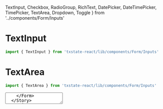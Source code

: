   TextInput,
  Checkbox,
  RadioGroup,
  RichText,
  DatePicker,
  DateTimePicker,
  TimePicker,
  TextArea,
  Dropdown,
  Toggle
} from '../components/Form/Inputs'

<Meta title="Form|Inputs" component={Form} />

# TextInput
```js
import { TextInput } from 'txstate-react/lib/components/Form/Inputs'
```

<Props of={TextInput} />

<Preview>
  <Story name='text input'>
    <Form>
      <TextInput label='Airspeed velocity of an unladen swallow' path='swallowSpeed' placeholder='african or european?' />
    </Form>
  </Story>
</Preview>

# TextArea
```js
import { TextArea } from 'txstate-react/lib/components/Form/Inputs'
```

<Props of={TextArea} />

<Preview>
  <Story name='text area'>
    <Form>
      <TextArea label='Swallow Description' path='swallowDescription' placeholder='please describe the unladen swallow' />
    </Form>
  </Story>
</Preview>



# Dropdown
```js
import { Dropdown } from 'txstate-react/lib/components/Form/Inputs'
```
<Props of={Dropdown} />

<Preview>
  <Story name='dropdown'>
    <Form>
      <Dropdown 
        label='Swallow Type'
        options={[
          { key: 'african', text: 'African' },
          { key: 'european', text: 'European' }
        ]}
        path='swallowType'
      />
    </Form>
  </Story>
</Preview>

# Toggle
```js
import { Toggle } from 'txstate-react/lib/components/Form/Inputs'
```

<Props of={Toggle} />

<Preview>
  <Story name='toggle'>
    <Form>
      <Toggle
        defaultOn
        path='swallowLadenStatus'
        label='Swallow is Laden'
      />
    </Form>
  </Story>
</Preview>

# Checkbox
```js
import { Checkbox } from 'txstate-react/lib/components/Form/Inputs'
```

<Props of={Checkbox} />

<Preview>
  <Story name='checkbox'>
    <Form>
        <Stack spacing={12}>
          <Label>Select Laden Swallow Testing Loads</Label>
          <Stack horizontal spacing={12}>
            <Stack spacing={12}>
              <Checkbox
                label='Coconut'
                path='coconut'
              />
              <Checkbox
                label='Grapefruit'
                path='grapefruit'
              />
              <Checkbox
                label='Watermelon'
                path='watermelon'
              />
            </Stack>
            <Stack spacing={12}>
              <Checkbox
                label='Orange'
                path='orange'
              />
              <Checkbox
                label='Very Small Rocks'
                path='smallrocks'
              />
              <Checkbox
                label='A Duck'
                path='duck'
              />
            </Stack>
          </Stack>
        </Stack>
    </Form>
  </Story>
</Preview>

# RadioGroup
```js
import { RadioGroup } from 'txstate-react/lib/components/Form/Inputs'
```

<Props of={RadioGroup} />

<Preview>
  <Story name='radiogroup'>
    <Form>
      <RadioGroup
        path='swallowType'
        label='Swallow Type'
        ariaLabel='choose the type of swallow to test'
        options={[
          {key: 'african', text: 'African'},
          {key: 'european', text: 'European'}
        ]}
      />
    </Form>
  </Story>
</Preview>

# Date/Time Pickers

## Date
```js
import { DatePicker } from 'txstate-react/lib/components/Form/Inputs'
```

<Props of={DatePicker} />

<Preview>
  <Story name='date picker'>
    <Form>
      <DatePicker
        variant='inline'
        label='Swallow Departure'
        path='swallowDepart'
        displayFormat='DD/MM/YYYY'
        mask='__-__-____'
        format='DD/MM/YYYY'
        placeholder='31/10/2019'
        initialValue={null}
      />
    </Form>
  </Story>
</Preview>

## DateTime
```js
import { DateTimePicker } from 'txstate-react/lib/components/Form/Inputs'
```

<Props of={DateTimePicker} />

<Preview>
  <Story name='date time picker'>
    <Form>
      <DateTimePicker
        variant='inline'
        label='Swallow Departure'
        path='swallowDepart'
      />
    </Form>
  </Story>
</Preview>

## Time Picker
```js
import { TimePicker } from 'txstate-react/lib/components/Form/Inputs'
```

<Props of={TimePicker} />

<Preview>
  <Story name='time picker'>
    <Form>
      <TimePicker
        variant='inline'
        label='Swallow Departure Time'
        path='swallowDepartTime'
      />
    </Form>
  </Story>
</Preview>
